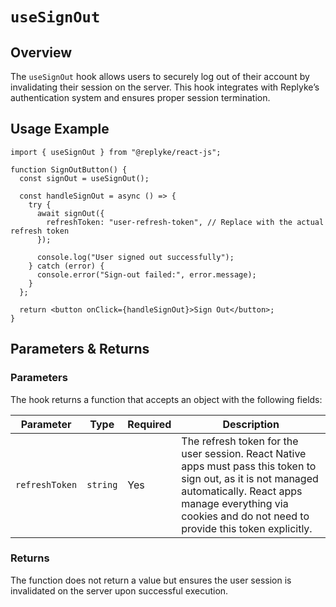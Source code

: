 # `useSignOut`

## Overview
The `useSignOut` hook allows users to securely log out of their account by invalidating their session on the server. This hook integrates with Replyke’s authentication system and ensures proper session termination.

## Usage Example

```tsx
import { useSignOut } from "@replyke/react-js";

function SignOutButton() {
  const signOut = useSignOut();

  const handleSignOut = async () => {
    try {
      await signOut({
        refreshToken: "user-refresh-token", // Replace with the actual refresh token
      });

      console.log("User signed out successfully");
    } catch (error) {
      console.error("Sign-out failed:", error.message);
    }
  };

  return <button onClick={handleSignOut}>Sign Out</button>;
}
```

## Parameters & Returns

### Parameters
The hook returns a function that accepts an object with the following fields:

| Parameter       | Type      | Required | Description |
| --------------- | --------- | -------- | ----------- |
| `refreshToken`  | `string`  | Yes      | The refresh token for the user session. React Native apps must pass this token to sign out, as it is not managed automatically. React apps manage everything via cookies and do not need to provide this token explicitly. |

### Returns
The function does not return a value but ensures the user session is invalidated on the server upon successful execution.